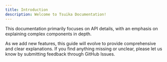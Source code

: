 ```yaml
---
title: Introduction
description: Welcome to Tsuika Documentation!
---
```


This documentation primarily focuses on API details, with an emphasis on explaining complex components in depth.

As we add new features, this guide will evolve to provide comprehensive and clear explanations. If you find anything missing or unclear, please let us know by submitting feedback through GitHub Issues.
